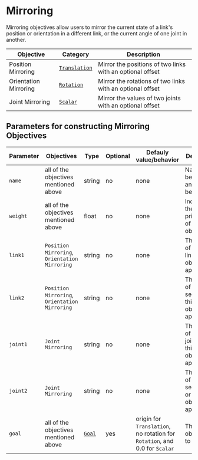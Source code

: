 # Mirroring

Mirroring objectives allow users to mirror the current state of a link's position or orientation in a different link, or the current angle of one joint in another.

| Objective | Category | Description |
| --- | --- | --- |
| Position Mirroring | [`Translation`](../Goals/goal)  | Mirror the positions of two links with an optional offset |
| Orientation Mirroring |  [`Rotation`](../Goals/goal)   | Mirror the rotations of two links with an optional offset |
| Joint Mirroring|  [`Scalar`](../Goals/goal)  | Mirror the values of two joints with an optional offset |

## Parameters for constructing Mirroring Objectives
|Parameter|Objectives|Type|Optional|Defauly value/behavior|Description|
|---|---|---|---|---|---|
|`name`|all of the objectives mentioned above|string|no|none|Name can be arbitrary and should be unqiue|
|`weight`|all of the objectives mentioned above|float|no|none|Indicates the prioritization of the objective|
|`link1`|`Position Mirroring`, `Orientation Mirroring`|string|no|none|The name of the first link this objective is applied to |
|`link2`|`Position Mirroring`, `Orientation Mirroring`|string|no|none|The name of the second link this objective is applied to |
|`joint1`|`Joint Mirroring`|string|no|none|The name of the first joint or joint this objective is applied to|
|`joint2`|`Joint Mirroring`|string|no|none|The name of the second joint or joint this objective is applied to|
|`goal`|all of the objectives mentioned above|[`Goal`](../Goals/goal)|yes|origin for `Translation`, no rotation for `Rotation`, and 0.0 for `Scalar`|The goal for objectives to achieve|